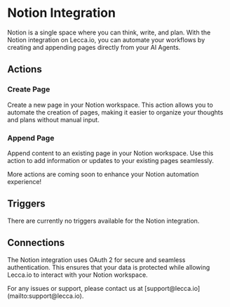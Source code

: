 
# Notion Integration

Notion is a single space where you can think, write, and plan. With the Notion integration on Lecca.io, you can automate your workflows by creating and appending pages directly from your AI Agents.

## Actions

### Create Page

Create a new page in your Notion workspace. This action allows you to automate the creation of pages, making it easier to organize your thoughts and plans without manual input.

### Append Page

Append content to an existing page in your Notion workspace. Use this action to add information or updates to your existing pages seamlessly.

<Callout emoji="🚀" type="info">
  More actions are coming soon to enhance your Notion automation experience!
</Callout>

## Triggers

There are currently no triggers available for the Notion integration.

## Connections

The Notion integration uses OAuth 2 for secure and seamless authentication. This ensures that your data is protected while allowing Lecca.io to interact with your Notion workspace.

<Callout emoji="🔒" type="info">
  For any issues or support, please contact us at
  [support@lecca.io](mailto:support@lecca.io).
</Callout>

